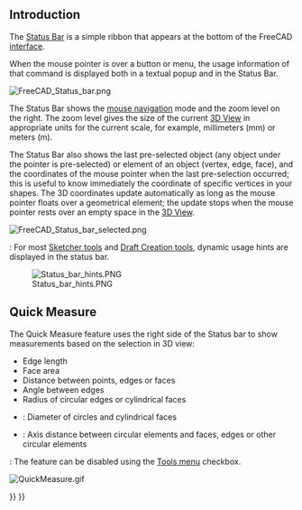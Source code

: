 <languages/>
<translate>

== Introduction == <!--T:1-->

<!--T:2-->
The [[Status_Bar|Status Bar]] is a simple ribbon that appears at the bottom of the FreeCAD [[interface|interface]].

<!--T:3-->
When the mouse pointer is over a button or menu, the usage information of that command is displayed both in a textual popup and in the Status Bar.

</translate>
[[File:FreeCAD_Status_bar.png]]
<translate>

<!--T:6-->
The Status Bar shows the [[Mouse_navigation|mouse navigation]] mode and the zoom level on the right. The zoom level gives the size of the current [[3D_View|3D View]] in appropriate units for the current scale, for example, millimeters (mm) or meters (m).

<!--T:7-->
The Status Bar also shows the last pre-selected object (any object under the pointer is pre-selected) or element of an object (vertex, edge, face), and the coordinates of the mouse pointer when the last pre-selection occurred; this is useful to know immediately the coordinate of specific vertices in your shapes. The 3D coordinates update automatically as long as the mouse pointer floats over a geometrical element; the update stops when the mouse pointer rests over an empty space in the [[3D_View|3D View]].

</translate>
[[File:FreeCAD_Status_bar_selected.png]]
<translate>

<!--T:14-->
{{Version|1.1}}: For most [[Sketcher_Workbench#Tools|Sketcher tools]] and [[Draft_Workbench#Drafting|Draft Creation tools]], dynamic usage hints are displayed in the status bar.

<!--T:15-->
[[File:Status_bar_hints.PNG]]

== Quick Measure == <!--T:10-->

<!--T:11-->
{{Version|1.0}}

<!--T:12-->
The Quick Measure feature uses the right side of the Status bar to show measurements based on the selection in 3D view:
* Edge length
* Face area 
* Distance between points, edges or faces
* Angle between edges
* Radius of circular edges or cylindrical faces
* {{Version|1.1}}: Diameter of circles and cylindrical faces
* {{Version|1.1}}: Axis distance between circular elements and faces, edges or other circular elements

<!--T:13-->
{{Version|1.1}}: The feature can be disabled using the [[Std_Tools_Menu|Tools menu]] checkbox.

</translate>
[[File:QuickMeasure.gif]]
<translate>


</translate>
{{Interface navi{{#translation:}}}}
{{Userdocnavi{{#translation:}}}}